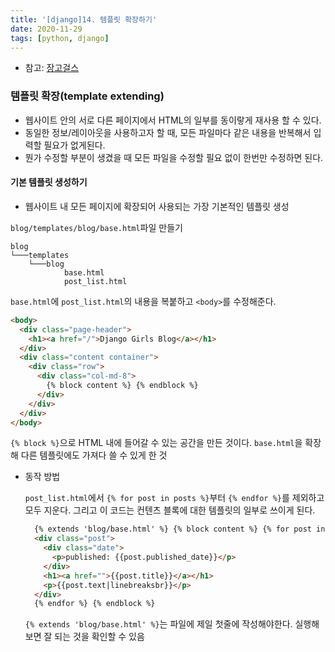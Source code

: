 ```yaml
---
title: '[django]14. 템플릿 확장하기'
date: 2020-11-29
tags: [python, django]
---
```


- 참고: [장고걸스](https://tutorial.djangogirls.org/ko/template_extending/)

### 템플릿 확장(template extending)

- 웹사이트 안의 서로 다른 페이지에서 HTML의 일부를 동이랗게 재사용 할 수 있다.
- 동일한 정보/레이아웃을 사용하고자 할 때, 모든 파일마다 같은 내용을 반복해서 입력할 필요가 없게된다.
- 뭔가 수정할 부분이 생겼을 때 모든 파일을 수정할 필요 없이 한번만 수정하면 된다.

#### 기본 템플릿 생성하기

- 웹사이트 내 모든 페이지에 확장되어 사용되는 가장 기본적인 템플릿 생성

`blog/templates/blog/base.html`파일 만들기

```
blog
└───templates
    └───blog
            base.html
            post_list.html
```

`base.html`에 `post_list.html`의 내용을 복붙하고 `<body>`를 수정해준다.

```html
<body>
  <div class="page-header">
    <h1><a href="/">Django Girls Blog</a></h1>
  </div>
  <div class="content container">
    <div class="row">
      <div class="col-md-8">
        {% block content %} {% endblock %}
      </div>
    </div>
  </div>
</body>
```

`{% block %}`으로 HTML 내에 들어갈 수 있는 공간을 만든 것이다. `base.html`을 확장해 다른 템플릿에도 가져다 쓸 수 있게 한 것

- 동작 방법

  `post_list.html`에서 `{% for post in posts %}`부터 `{% endfor %}`를 제외하고 모두 지운다. 그리고 이 코드는 컨텐츠 블록에 대한 템플릿의 일부로 쓰이게 된다.

  ```html
    {% extends 'blog/base.html' %} {% block content %} {% for post in posts %}
    <div class="post">
      <div class="date">
        <p>published: {{post.published_date}}</p>
      </div>
      <h1><a href="">{{post.title}}</a></h1>
      <p>{{post.text|linebreaksbr}}</p>
    </div>
    {% endfor %} {% endblock %}
  ```

  `{% extends 'blog/base.html' %}`는
  파일에 제일 첫줄에 작성해야한다. 실행해보면 잘 되는 것을 확인할 수 있음

